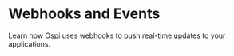 # Webhooks and Events

Learn how Ospi uses webhooks to push real-time updates to your applications.

<CardSection id="Webhooks">

  <Card
    title="Webhooks Overview"
    to="/guides/capabilities/webhooks/webhooks-overview"
  />
  <Card
    title="Set Up Webhooks to Receive Real-time Updates"
    to="/guides/capabilities/webhooks/webhooks-and-events"
  />
  <Card
    title="View Webhook Events List"
    to="/guides/capabilities/webhooks/webhook-events"
  />
  <Card
    title="Verify Webhooks"
    to="/guides/capabilities/webhooks/signatures"
  />
</CardSection>

<head>
  <title>Webhooks and Events Guide</title>
  <meta name="description" content="Explore the use of webhooks in Ospi's capabilities. Follow our guide for effective webhook implementation and management."/>
</head>
